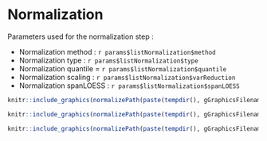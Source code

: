 # Normalization
           
Parameters used for the normalization step :

* Normalization method : `r params$listNormalization$method`
* Normalization type : `r params$listNormalization$type`
* Normalization quantile = `r params$listNormalization$quantile`
* Normalization scaling : `r params$listNormalization$varReduction`
* Normalization spanLOESS : `r params$listNormalization$spanLOESS`
 
                                                            
                                                             
```{r fig_boxplotNorm,out.width = "100%", echo=FALSE}
knitr::include_graphics(normalizePath(paste(tempdir(), gGraphicsFilenames$boxplotAfterNorm, sep="/")))
```

```{r fig_densityplotNorm,out.width = "75%", echo=FALSE}
knitr::include_graphics(normalizePath(paste(tempdir(), gGraphicsFilenames$densityPlotAfterNorm, sep="/")))
```

```{r fig_compNorm,out.width = "100%", echo=FALSE}
knitr::include_graphics(normalizePath(paste(tempdir(), gGraphicsFilenames$compareNorm, sep="/")))
```

